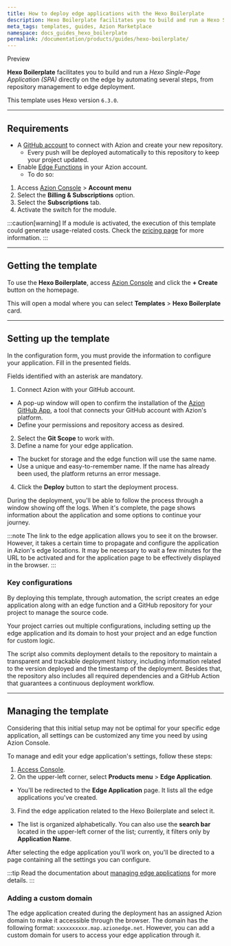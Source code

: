 ```yaml
---
title: How to deploy edge applications with the Hexo Boilerplate
description: Hexo Boilerplate facilitates you to build and run a Hexo Single-Page Application (SPA) directly on the edge.
meta_tags: templates, guides, Azion Marketplace
namespace: docs_guides_hexo_boilerplate
permalink: /documentation/products/guides/hexo-boilerplate/
---
```



<Tag severity="info" client:only="vue">
Preview
</Tag>

**Hexo Boilerplate** facilitates you to build and run a *Hexo Single-Page Application (SPA)* directly on the edge by automating several steps, from repository management to edge deployment.

This template uses Hexo version `6.3.0`.

---

## Requirements

- A [GitHub account](https://github.com/signup) to connect with Azion and create your new repository.
  - Every push will be deployed automatically to this repository to keep your project updated.
- Enable [Edge Functions](/en/documentation/products/build/edge-application/edge-functions/) in your Azion account.
    - To do so:

1. Access [Azion Console](/en/documentation/products/guides/how-to-access-rtm/) > **Account menu**
2. Select the **Billing & Subscriptions** option.
3. Select the **Subscriptions** tab.
4. Activate the switch for the module.

:::caution[warning]
If a module is activated, the execution of this template could generate usage-related costs. Check the [pricing page](/en/documentation/products/pricing/) for more information.
:::

---

## Getting the template

To use the **Hexo Boilerplate**, access [Azion Console](/en/documentation/products/guides/how-to-access-rtm/) and click the **+ Create** button on the homepage.

This will open a modal where you can select **Templates** > **Hexo Boilerplate** card.

---

## Setting up the template

In the configuration form, you must provide the information to configure your application. Fill in the presented fields. 

Fields identified with an asterisk are mandatory.

1. Connect Azion with your GitHub account.
- A pop-up window will open to confirm the installation of the [Azion GitHub App](https://www.azion.com/en/documentation/products/guides/azion-github-app/), a tool that connects your GitHub account with Azion's platform.
- Define your permissions and repository access as desired.
2. Select the **Git Scope** to work with.
3. Define a name for your edge application.
- The bucket for storage and the edge function will use the same name.
- Use a unique and easy-to-remember name. If the name has already been used, the platform returns an error message.
4. Click the **Deploy** button to start the deployment process.

During the deployment, you'll be able to follow the process through a window showing off the logs. When it's complete, the page shows information about the application and some options to continue your journey.

:::note
The link to the edge application allows you to see it on the browser. However, it takes a certain time to propagate and configure the application in Azion's edge locations. It may be necessary to wait a few minutes for the URL to be activated and for the application page to be effectively displayed in the browser.
:::

### Key configurations

By deploying this template, through automation, the script creates an edge application along with an edge function and a GitHub repository for your project to manage the source code.

Your project carries out multiple configurations, including setting up the edge application and its domain to host your project and an edge function for custom logic.

The script also commits deployment details to the repository to maintain a transparent and trackable deployment history, including information related to the version deployed and the timestamp of the deployment. Besides that, the repository also includes all required dependencies and a GitHub Action that guarantees a continuous deployment workflow. 

---

## Managing the template

Considering that this initial setup may not be optimal for your specific edge application, all settings can be customized any time you need by using Azion Console.

To manage and edit your edge application's settings, follow these steps:

1. [Access Console](https://console.azion.com).
2. On the upper-left corner, select **Products menu** > **Edge Application**.
- You'll be redirected to the **Edge Application** page. It lists all the edge applications you've created.
3. Find the edge application related to the Hexo Boilerplate and select it. 
- The list is organized alphabetically. You can also use the **search bar** located in the upper-left corner of the list; currently, it filters only by **Application Name**.

After selecting the edge application you'll work on, you'll be directed to a page containing all the settings you can configure.

:::tip
Read the documentation about [managing edge applications](/en/documentation/products/build/edge-application/first-steps/) for more details.
:::

### Adding a custom domain

The edge application created during the deployment has an assigned Azion domain to make it accessible through the browser. The domain has the following format: `xxxxxxxxxx.map.azionedge.net`. However, you can add a custom domain for users to access your edge application through it.


<LinkButton link="/en/documentation/products/build/edge-application/domains/" label="go to Domains reference" outlined /> 





